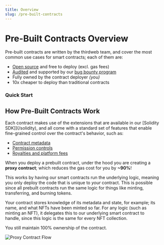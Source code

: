 ```yaml
---
title: Overview
slug: /pre-built-contracts
---
```



# Pre-Built Contracts Overview

Pre-built contracts are written by the thirdweb team, and cover the most common use cases for smart contracts; each of them are:

- [Open source](https://github.com/thirdweb-dev/contracts) and free to deploy (excl. gas fees)
- [Audited](https://gateway.thirdweb.dev/ipfs/QmWfueeKQrggrVQNjWkF4sYJECp56vNnuAXCPVecFFKz2j) and supported by our [bug bounty program](https://thirdweb.notion.site/thirdweb-Bug-Bounty-Program-f78d1db776ab4f0e974c9da176fcf706)
- Fully owned by the contract deployer _(you)_
- 10x cheaper to deploy than traditional contracts

### Quick Start

<div className="row" style={{marginBottom:24}}>

<div className="col col--4" style={{ marginTop: 8 }}>
  <QuickstartCard
    name="Releasing an NFT Drop"
    link="https://blog.thirdweb.com/guides/signature-drop/"
    image="/assets/icons/drop.png"
  />
</div>

<div className="col col--4" style={{ marginTop: 8 }}>
  <QuickstartCard
    name="Creating your own Token"
    link="https://blog.thirdweb.com/guides/create-your-currency-with-typescript-sdk"
    image="/assets/icons/token.png"
  />
</div>

<div className="col col--4" style={{ marginTop: 8 }}>
  <QuickstartCard
    name="Building an NFT Marketplace"
    link="https://blog.thirdweb.com/guides/nft-marketplace-with-typescript-next"
    image="/assets/icons/marketplace.png"
  />
</div>

</div>

## How Pre-Built Contracts Work

Each contract makes use of the extensions that are available in our [Solidity SDK]](/solidity),
and all come with a standard set of features that enable fine-grained control over the contract's behavior, such as:

- [Contract metadata](/dashboard/contract-settings#contract-metadata)
- [Permission controls](/dashboard/permission-controls)
- [Royalties and platform fees](/dashboard/contract-settings#royalty-fees)

When you deploy a prebuilt contract, under the hood you are creating a **proxy contract**;
which reduces the gas cost for you by **~90%**!

This works by having our smart contracts run the underlying logic, meaning you only deploy the code that is unique to _your_ contract.
This is possible since all prebuilt contracts run the same logic for things
like minting, transferring, and burning tokens.

<div className="row" style={{ marginBottom: 24 }}>
  <div className="col col--12" style={{ padding: 8 }}>
    <QuickstartCard
      name="Blog: thirdweb V2 - How Prebuilt Contracts Work"
      link="https://blog.thirdweb.com/thirdweb-v2/"
      image="/assets/icons/general.png"
    />
  </div>
</div>

Your contract stores knowledge of its metadata and state, for example; its name, and what NFTs have been minted so far.
For any logic (such as minting an NFT), it delegates this to our underlying smart contract to handle, since this logic is the same for every NFT collection.

You still maintain 100% ownership of the contract.

![Proxy Contract Flow](./2EVM/assets/delegating-calls.png)
